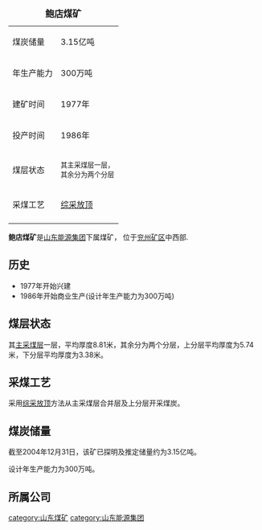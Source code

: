 {{unreferenced|time=2018-06-27T23:45:30+00:00}}
{| border=1 align=right cellpadding=4 cellspacing=0 width=250 style="margin: 0 0 1em 1em; background: #f9f9f9; border: 1px #aaa solid; border-collapse: collapse; font-size: 95%;"
|+<font size="+1">'''鲍店煤矿'''</font>
|-
|煤炭储量
|3.15亿吨
|-
|年生产能力
|300万吨
|-
|建矿时间
|1977年
|-
|投产时间
|1986年
|-
|煤层状态
| <small>其主采煤层一层，<br>其余分为两个分层</small>
|-
|采煤工艺
|[[综采放顶|综采放顶]]
|-
|}

'''鲍店煤矿'''是[[山东能源集团|山东能源集团]]下属煤矿， 位于[[兖矿集团|兖州矿区]]中西部.

==历史==
*1977年开始兴建
*1986年开始商业生产(设计年生产能力为300万吨)

==煤层状态==
其[[主采煤层|主采煤层]]一层，平均厚度8.81米，其余分为两个分层，上分层平均厚度为5.74米，下分层平均厚度为3.38米。

==采煤工艺==
采用[[综采放顶|综采放顶]]方法从主采煤层合并层及上分层开采煤炭。

==煤炭储量==
截至2004年12月31日，该矿已探明及推定储量约为3.15亿吨。

设计年生产能力为300万吨。

==所属公司==
{{兖矿集团}}

[[category:山东煤矿|category:山东煤矿]]
[[category:山东能源集团|category:山东能源集团]]
